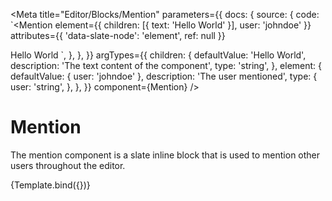 
<Meta
  title="Editor/Blocks/Mention"
  parameters={{
    docs: {
      source: {
        code: `<Mention
  element={{
    children: [{ text: 'Hello World' }],
    user: 'johndoe'
  }}
  attributes={{ 'data-slate-node': 'element', ref: null }}
>
  Hello World
</Mention>`,
      },
    },
  }}
  argTypes={{
    children: {
      defaultValue: 'Hello World',
      description: 'The text content of the component',
      type: 'string',
    },
    element: {
      defaultValue: { user: 'johndoe' },
      description: 'The user mentioned',
      type: {
        user: 'string',
      },
    },
  }}
  component={Mention}
/>

# Mention

The mention component is a slate inline block that is used to mention other users throughout the editor.


<Canvas>
  <Story name="Mention">{Template.bind({})}</Story>
</Canvas>

<Props story="Mention" />
